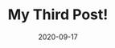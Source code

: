 ---
title: My Third Post!
slug: my-third-post
date: 2020-09-17
featureImage: mountain.jpg
excerpt: Habitant paretra
---
